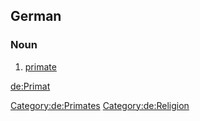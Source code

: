 {{wikipedia|lang=de}}
==German==
===Noun===
{{de-noun-m|genitive=Primaten|plural=Primaten}}
# [[primate]]
[[Category:de:Primates]]
[[Category:de:Religion]]
[[de:Primat]]